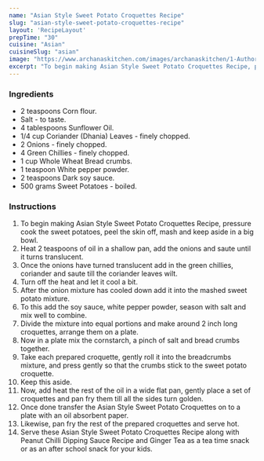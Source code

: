 ---
name: "Asian Style Sweet Potato Croquettes Recipe"
slug: "asian-style-sweet-potato-croquettes-recipe"
layout: 'RecipeLayout'
prepTime: "30"
cuisine: "Asian"
cuisineSlug: "asian"
image: "https://www.archanaskitchen.com/images/archanaskitchen/1-Author/nithya.anantham/Asian_Style_Sweet_Potato_Croquettes_Recipe.jpg"
excerpt: "To begin making Asian Style Sweet Potato Croquettes Recipe, pressure cook the sweet potatoes, peel the skin off, mash and keep aside in a big bowl"
---

### Ingredients

- 2 teaspoons Corn flour.
- Salt - to taste.
- 4 tablespoons Sunflower Oil.
- 1/4 cup Coriander (Dhania) Leaves - finely chopped.
- 2 Onions - finely chopped.
- 4 Green Chillies - finely chopped.
- 1 cup Whole Wheat Bread crumbs.
- 1 teaspoon White pepper powder.
- 2 teaspoons Dark soy sauce.
- 500 grams Sweet Potatoes - boiled.

### Instructions

1. To begin making Asian Style Sweet Potato Croquettes Recipe, pressure cook the sweet potatoes, peel the skin off, mash and keep aside in a big bowl.
1. Heat 2 teaspoons of oil in a shallow pan, add the onions and saute until it turns translucent.
1. Once the onions have turned translucent add in the green chillies, coriander and saute till the coriander leaves wilt.
1. Turn off the heat and let it cool a bit.
1. After the onion mixture has cooled down add it into the mashed sweet potato mixture.
1. To this add the soy sauce, white pepper powder, season with salt and mix well to combine.
1. Divide the mixture into equal portions and make around 2 inch long croquettes, arrange them on a plate.
1. Now in a plate mix the cornstarch, a pinch of salt and bread crumbs together.
1. Take each prepared croquette, gently roll it into the breadcrumbs mixture, and press gently so that the crumbs stick to the sweet potato croquette.
1. Keep this aside.
1. Now, add heat the rest of the oil in a wide flat pan, gently place a set of croquettes and pan fry them till all the sides turn golden.
1. Once done transfer the Asian Style Sweet Potato Croquettes on to a plate with an oil absorbent paper.
1. Likewise, pan fry the rest of the prepared croquettes and serve hot.
1. Serve these Asian Style Sweet Potato Croquettes Recipe along with Peanut Chilli Dipping Sauce Recipe and Ginger Tea as a tea time snack or as an after school snack for your kids.
